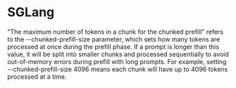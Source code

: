# SGLang

"The maximum number of tokens in a chunk for the chunked prefill" refers to the --chunked-prefill-size parameter, which sets how many
tokens are processed at once during the prefill phase. If a prompt is longer than this value, it will be split into smaller chunks and
processed sequentially to avoid out-of-memory errors during prefill with long prompts. For example, setting --chunked-prefill-size 4096
means each chunk will have up to 4096 tokens processed at a time.

